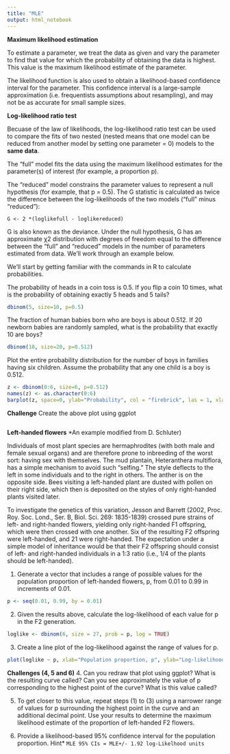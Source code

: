 ```yaml
---
title: "MLE"
output: html_notebook
---
```



**Maximum likelihood estimation**

To estimate a parameter, we treat the data as given and vary the parameter to find that value for which the probability of obtaining the data is highest. This value is the maximum likelihood estimate of the parameter. 

The likelihood function is also used to obtain a likelihood-based confidence interval for the parameter. This confidence interval is a large-sample approximation (i.e. frequentists assumptions about resampling), and may not be as accurate for small sample sizes.


**Log-likelihood ratio test**

Becuase of the law of likelihoods, the log-likelihood ratio test can be used to compare the fits of two nested (nested means that one model can be reduced from another model by setting one parameter = 0) models to the **same data**. 

The “full” model fits the data using the maximum likelihood estimates for the parameter(s) of interest (for example, a proportion p). 

The “reduced” model constrains the parameter values to represent a null hypothesis (for example, that p = 0.5). The G statistic is calculated as twice the difference between the log-likelihoods of the two models (“full” minus “reduced”):

`G <- 2 *(loglikefull - loglikereduced)`

G is also known as the deviance. Under the null hypothesis, G has an approximate χ2 distribution with degrees of freedom equal to the difference between the “full” and “reduced” models in the number of parameters estimated from data. We’ll work through an example below.

We’ll start by getting familiar with the commands in R to calculate probabilities.

The probability of heads in a coin toss is 0.5. If you flip a coin 10 times, what is the probability of obtaining exactly 5 heads and 5 tails?
```r
dbinom(5, size=10, p=0.5)
```
The fraction of human babies born who are boys is about 0.512. If 20 newborn babies are randomly sampled, what is the probability that exactly 10 are boys?
```r
dbinom(10, size=20, p=0.512)
```

Plot the entire probability distribution for the number of boys in families having six children. Assume the probability that any one child is a boy is 0.512.

```r
z <- dbinom(0:6, size=6, p=0.512)
names(z) <- as.character(0:6)
barplot(z, space=0, ylab="Probability", col = "firebrick", las = 1, xlab = "Number of boys")
```

**Challenge**
Create the above plot using ggplot
```r

```


**Left-handed flowers**
*An example modified from D. Schluter)

Individuals of most plant species are hermaphrodites (with both male and female sexual organs) and are therefore prone to inbreeding of the worst sort: having sex with themselves. The mud plantain, Heteranthera multiflora, has a simple mechanism to avoid such “selfing.” The style deflects to the left in some individuals and to the right in others. The anther is on the opposite side. Bees visiting a left-handed plant are dusted with pollen on their right side, which then is deposited on the styles of only right-handed plants visited later. 

To investigate the genetics of this variation, Jesson and Barrett (2002, Proc. Roy. Soc. Lond., Ser. B, Biol. Sci. 269: 1835-1839) crossed pure strains of left- and right-handed flowers, yielding only right-handed F1 offspring, which were then crossed with one another. Six of the resulting F2 offspring were left-handed, and 21 were right-handed. The expectation under a simple model of inheritance would be that their F2 offspring should consist of left- and right-handed individuals in a 1:3 ratio (i.e., 1/4 of the plants should be left-handed).

1. Generate a vector that includes a range of possible values for the population proportion of left-handed flowers, p, from 0.01 to 0.99 in increments of 0.01.

```r
p <- seq(0.01, 0.99, by = 0.01)
```

2. Given the results above, calculate the log-likelihood of each value for p in the F2 generation.

```r
loglike <- dbinom(6, size = 27, prob = p, log = TRUE)
```

3. Create a line plot of the log-likelihood against the range of values for p. 
```r

plot(loglike ~ p, xlab="Population proportion, p", ylab="Log-likelihood", type="l")
```

**Challenges (4, 5 and 6)**
4. Can you redraw that plot using ggplot? What is the resulting curve called? Can you see approximately the value of p corresponding to the highest point of the curve? What is this value called?


5. To get closer to this value, repeat steps (1) to (3) using a narrower range of values for p surrounding the highest point in the curve and an additional decimal point. Use your results to determine the maximum likelihood estimate of the proportion of left-handed F2 flowers. 

6. Provide a likelihood-based 95% confidence interval for the population proportion.*
*Hint* `MLE 95% CIs = MLE+/- 1.92 log-Likelhood units`


